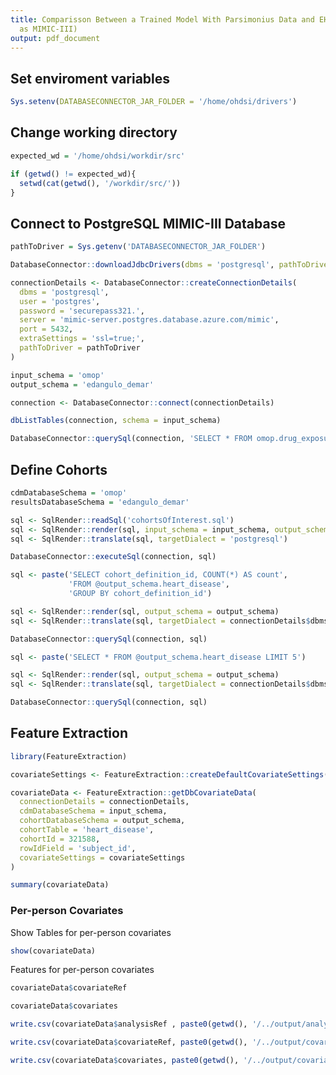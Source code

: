 ```yaml
---
title: Comparisson Between a Trained Model With Parsimonius Data and EHR Data (Such
  as MIMIC-III)
output: pdf_document
---
```


## Set enviroment variables

```r
Sys.setenv(DATABASECONNECTOR_JAR_FOLDER = '/home/ohdsi/drivers')
```

## Change working directory

```r
expected_wd = '/home/ohdsi/workdir/src'

if (getwd() != expected_wd){
  setwd(cat(getwd(), '/workdir/src/'))  
}
```

## Connect to PostgreSQL MIMIC-III Database

```r
pathToDriver = Sys.getenv('DATABASECONNECTOR_JAR_FOLDER')

DatabaseConnector::downloadJdbcDrivers(dbms = 'postgresql', pathToDriver = pathToDriver)

connectionDetails <- DatabaseConnector::createConnectionDetails(
  dbms = 'postgresql',  
  user = 'postgres', 
  password = 'securepass321.',
  server = 'mimic-server.postgres.database.azure.com/mimic',
  port = 5432,
  extraSettings = 'ssl=true;',
  pathToDriver = pathToDriver
)

input_schema = 'omop'
output_schema = 'edangulo_demar'

connection <- DatabaseConnector::connect(connectionDetails)

dbListTables(connection, schema = input_schema)
```

```r
DatabaseConnector::querySql(connection, 'SELECT * FROM omop.drug_exposure LIMIT 5')
```

## Define Cohorts

```r
cdmDatabaseSchema = 'omop'
resultsDatabaseSchema = 'edangulo_demar'

sql <- SqlRender::readSql('cohortsOfInterest.sql')
sql <- SqlRender::render(sql, input_schema = input_schema, output_schema = output_schema)
sql <- SqlRender::translate(sql, targetDialect = 'postgresql')

DatabaseConnector::executeSql(connection, sql)
```

```r
sql <- paste('SELECT cohort_definition_id, COUNT(*) AS count',
             'FROM @output_schema.heart_disease',
             'GROUP BY cohort_definition_id')

sql <- SqlRender::render(sql, output_schema = output_schema)
sql <- SqlRender::translate(sql, targetDialect = connectionDetails$dbms)

DatabaseConnector::querySql(connection, sql)
```

```r
sql <- paste('SELECT * FROM @output_schema.heart_disease LIMIT 5')

sql <- SqlRender::render(sql, output_schema = output_schema)
sql <- SqlRender::translate(sql, targetDialect = connectionDetails$dbms)

DatabaseConnector::querySql(connection, sql)
```

## Feature Extraction

```r
library(FeatureExtraction)

covariateSettings <- FeatureExtraction::createDefaultCovariateSettings()

covariateData <- FeatureExtraction::getDbCovariateData(
  connectionDetails = connectionDetails,
  cdmDatabaseSchema = input_schema,
  cohortDatabaseSchema = output_schema,
  cohortTable = 'heart_disease',
  cohortId = 321588,
  rowIdField = 'subject_id',
  covariateSettings = covariateSettings
)

summary(covariateData)
```

### Per-person Covariates

Show Tables for per-person covariates

```r
show(covariateData)
```

Features for per-person covariates

```r
covariateData$covariateRef
```

```r
covariateData$covariates
```
```r
write.csv(covariateData$analysisRef , paste0(getwd(), '/../output/analysisRef.csv'), row.names = FALSE)
```

```r
write.csv(covariateData$covariateRef, paste0(getwd(), '/../output/covariateRef.csv'), row.names = FALSE)
```

```r
write.csv(covariateData$covariates, paste0(getwd(), '/../output/covariates.csv'), row.names = FALSE)
```
